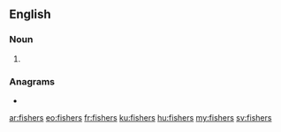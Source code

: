 ==English==

===Noun===
{{head|en|noun plural form}}

# {{plural of|fisher|lang=en}}

===Anagrams===
* {{l|en|serfish}}

[[ar:fishers]]
[[eo:fishers]]
[[fr:fishers]]
[[ku:fishers]]
[[hu:fishers]]
[[my:fishers]]
[[sv:fishers]]